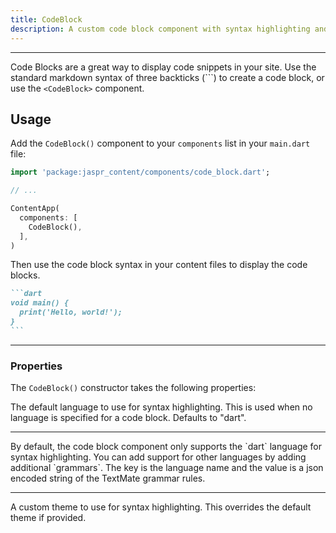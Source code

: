 ```yaml
---
title: CodeBlock
description: A custom code block component with syntax highlighting and a copy button.
---
```


---

Code Blocks are a great way to display code snippets in your site. Use the standard markdown syntax of three backticks (\`\`\`) to create a code block, or use the `<CodeBlock>` component.

## Usage

Add the `CodeBlock()` component to your `components` list in your `main.dart` file:

```dart
import 'package:jaspr_content/components/code_block.dart';

// ...

ContentApp(
  components: [
    CodeBlock(),
  ],
)
```

Then use the code block syntax in your content files to display the code blocks.

````markdown
```dart
void main() {
  print('Hello, world!');
}
```
````

---

### Properties

The `CodeBlock()` constructor takes the following properties:

<Property name="defaultLanguage" type="String" required>
  The default language to use for syntax highlighting. This is used when no language is specified for a code block. Defaults to "dart".
</Property>

---

<Property name="grammars" type="Map<String, String>">
  By default, the code block component only supports the `dart` language for syntax highlighting. You can add support for other languages by adding additional `grammars`. The key is the language name and the value is a json encoded string of the TextMate grammar rules.
</Property>

---

<Property name="theme" type="HighlighterTheme">
  A custom theme to use for syntax highlighting. This overrides the default theme if provided.
</Property>
